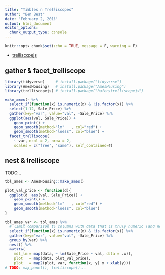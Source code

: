 ```yaml
---
title: "Tibbles n Trelliscopes"
author: "Ben Best"
date: "February 2, 2018"
output: html_document
editor_options: 
  chunk_output_type: console
---
```


```r
knitr::opts_chunk$set(echo = TRUE, message = F, warning = F)
```

- [trelliscopejs](https://hafen.github.io/trelliscopejs/)

## gather & facet_trelliscope

```r
library(tidyverse)     # install.package("tidyverse")
library(AmesHousing)   # install.package("AmesHousing")
library(trelliscopejs) # install.package("hafen/trelliscopejs")

make_ames() %>%
  select_if(function(x) is.numeric(x) & !is.factor(x)) %>%
  select(1:12, Sale_Price) %>%
  gather(key="var", value="val", -Sale_Price) %>%
  ggplot(aes(val, Sale_Price)) + 
    geom_point() + 
    geom_smooth(method="lm"   , col="red") +
    geom_smooth(method="loess", col="blue") +
  facet_trelliscope(
    ~ var, ncol = 2, nrow = 2, 
    scales = c("free", "same"), self_contained=T)
```

## nest & trelliscope

TODO...
 
```r
tbl_ames <- AmesHousing::make_ames()

plot_val_price <- function(d){
  ggplot(d, aes(val, Sale_Price)) +
    geom_point() +
    geom_smooth(method="lm"   , col="red") +
    geom_smooth(method="loess", col="blue")
}

tbl_ames_var <- tbl_ames %>%
  # limit comparison to columns with data that is truly numeric (and not a factor)
  select_if(function(x) is.numeric(x) & !is.factor(x)) %>%
  gather(key="var", value="val", -Sale_Price) %>%
  group_by(var) %>%
  nest() %>%
  mutate(
    mdl_lm = map(data, ~ lm(Sale_Price ~ val, data = .x)),
    plot   = map(data, plot_val_price),
    plot   = map2(plot, var, function(x, y) x + xlab(y)))
# TODO: map_panel(), trelliscope()...
```
